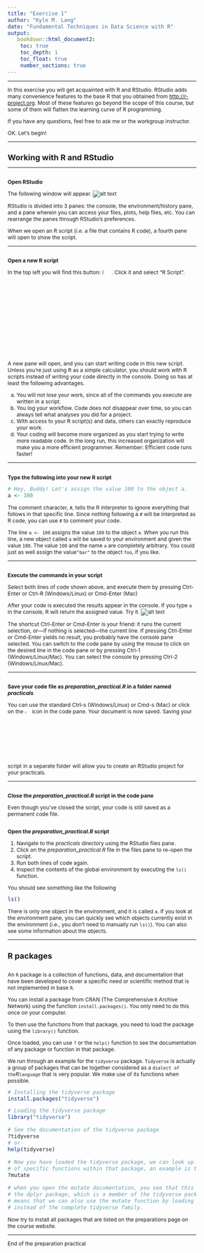 ```yaml
---
title: "Exercise 1"
author: "Kyle M. Lang"
date: "Fundamental Techniques in Data Science with R"
output: 
   bookdown::html_document2:
    toc: true
    toc_depth: 1
    toc_float: true
    number_sections: true
---
```



<style type="text/css">

body{ /* Normal  */
      font-size: 12px;
  }
td {  /* Table  */
  font-size: 12px;
}
h1.title {
  font-size: 18px;
  color: DarkBlue;
}
h1 { /* Header 1 */
  font-size: 18px;
}
h2 { /* Header 2 */
    font-size: 18px;
}
h3 { /* Header 3 */
  font-size: 18px;
}
code.r{ /* Code block */
    font-size: 12px;
}
pre { /* Code block - determines code spacing between lines */
    font-size: 14px;
}
</style>


---

In this exercise you will get acquainted with R and RStudio. RStudio adds many 
convenience features to the base R that you obtained from 
[http://r-project.org](http://r-project.org). Most of these features go beyond 
the scope of this course, but some of them will flatten the learning curve of R 
programming. 

If you have any questions, feel free to ask me or the workgroup instructor.

OK. Let's begin!

---

# Working with R and RStudio

---

## 

**Open RStudio**

The following window will appear. 
![alt text](figures/rstudio1.png)

RStudio is divided into 3 panes: the console, the environment/history pane, and 
a pane wherein you can access your files, plots, help files, etc. You can 
rearrange the panes through RStudio's preferences.

When we open an R script (i.e. a file that contains R code), a fourth pane will 
open to show the script. 

---

## 

**Open a new R script**

In the top left you will find this button: 
![new script](figures/fig2.png){width=5%}. Click it and select "R Script". 

A new pane will open, and you can start writing code in this new script. Unless 
you're just using R as a simple calculator, you should work with R scripts 
instead of writing your code directly in the console. Doing so has at least the 
following advantages. 

a. You will not lose your work, since all of the commands you execute are 
written in a script.  
a. You log your workflow. Code does not disappear over time, so you can always 
tell what analyses you did for a project. 
a. With access to your R script(s) and data, others can exactly reproduce your 
work.  
a. Your coding will become more organized as you start trying to write more 
readable code. In the long run, this increased organization will make you a more 
efficient programmer. Remember: Efficient code runs faster! 

---

## 

**Type the following into your new R script**

```r
# Hey, Buddy! Let's assign the value 100 to the object a.
a <- 100
```

The comment character, `#`, tells the R interpreter to ignore everything that 
follows in that specific line. Since nothing following a `#` will be interpreted 
as R code, you can use `#` to comment your code. 

The line `a <- 100` assigns the value `100` to the object `a`. When you run this 
line, a new object called `a` will be saved to your environment and given the 
value `100`. The value `100` and the name `a` are completely arbitrary. You 
could just as well assign the value`"bar"` to the object `foo`, if you like. 

---

## 

**Execute the commands in your script**

Select both lines of code shown above, and execute them by pressing Ctrl-Enter 
or Ctrl-R (Windows/Linux) or Cmd-Enter (Mac)

After your code is executed the results appear in the console. If you type `a` 
in the console, R will return the assigned value. Try it. 
![alt text](figures/rstudio2.png)

The shortcut Ctrl-Enter or Cmd-Enter is your friend: it runs the current 
selection, or---if nothing is selected---the current line. If pressing 
Ctrl-Enter or Cmd-Enter yields no result, you probably have the console pane 
selected. You can switch to the code pane by using the mouse to click on the 
desired line in the code pane or by pressing Ctrl-1 (Windows/Linux/Mac). You can 
select the console by pressing Ctrl-2 (Windows/Linux/Mac). 

---

##

**Save your code file as *preparation_practical.R* in a folder named *practicals***

You can use the standard Ctrl-s (Windows/Linux) or Cmd-s (Mac) or click on the 
![save button](figures/fig4.png){width=3%} icon in the code pane. Your document is
now saved. Saving your script in a separate folder will allow you to create an 
RStudio project for your practicals. 

---

##

**Close the *preparation_practical.R* script in the code pane**

Even though you've closed the script, your code is still saved as a permanent 
code file.

##

**Open the *preparation_practical.R* script**

1. Navigate to the *practicals* directory using the RStudio files pane.
1. Click on the *preparation_practical.R* file in the files pane to re-open the script. 
1. Run both lines of code again.
1. Inspect the contents of the global environment by executing the `ls()` 
function.

You should see something like the following
```r
ls()
```

There is only one object in the environment, and it is called `a`. If you look 
at the environment pane, you can quickly see which objects currently exist in 
the environment (i.e., you don't need to manually run `ls()`). You can also see 
some information about the objects.

---

# R packages 

## 

An `R` package is a collection of functions, data, and documentation that have been
developed to cover a specific need or scientific method that is not implemented
in base `R`. 

You can install a package from CRAN (The Comprehensive `R` Archive Network) using 
the function `install.packages()`. You only need to do this once on your computer.

To then use the functions from that package, you need to load the package using 
the `library()` function.

Once loaded, you can use `?` or the `help()` function to see the documentation of 
any package or function in that package. 

We run through an example for the `tidyverse` package. `Tidyverse` is actually
a group of packages that can be together considered as a `dialect of the `R` 
language` that is very popular. We make use of its functions when possible. 


```r
# Installing the tidyverse package 
install.packages("tidyverse")
```

```r
# Loading the tidyverse package
library("tidyverse")

# See the documentation of the tidyverse package
?tidyverse
# or 
help(tidyverse)

# Now you have loaded the tidyverse package, we can look up documentation
# of specific functions within that package, an example is the mutate function.
?mutate

# when you open the mutate documentation, you see that this function is part of 
# the dplyr package, which is a member of the tidyverse package family. This 
# means that we can also use the mutate function by loading only the dplyr package
# instead of the complete tidyverse family. 
```

Now try to install all packages that are listed on the preparations page on the 
course website. 

---



End of the preparation practical
